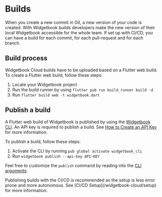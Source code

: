 # Builds

When you create a new commit in Git, a new version of your code is created. 
With Widgetbook builds developers make the new version of their local Widgetbook accessible for the whole team. 
If set up with CI/CD, you can have a build for each commit, for each pull-request and for each branch.

## Build process

Widgetbook Cloud builds have to be uploaded based on a Flutter web build. 
To create a Flutter web build, follow these steps:
1. Locate your Widgetbook project
1. Run the build runner by using `flutter pub run build_runner build -d`
1. Run `flutter build web -t widgetbook.dart`

## Publish a build

A Flutter web build of Widgetbook is published by using the [Widgetbook CLI](/widgetbook-cli/overview). 
An API key is required to publish a build.
See [How to Create an API Key](/widgetbook-cloud/setup#How-to-Create-an-API-Key) for more information.

To publish a build, follow these steps:
1. Activate the CLI by running `pub global activate widgetbook_cli`
1. Run `widgetbook publish --api-key API-KEY`

Feel free to customize the `publish` command by reading into the [CLI arguments](/widgetbook-cli/overview#arguments).

<Info>
    Publishing builds with the CI/CD is recommended as the setup is less error prone and more autonomous. 
    See [CI/CD Setup](/widgetbook-cloud/setup) for more information.
</Info>
